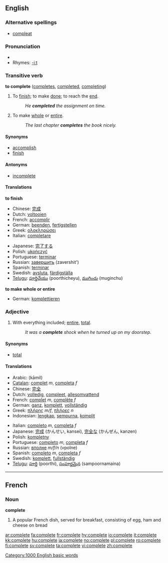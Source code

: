 ==English==

{{rank|distribute|ordinary|forms|948|complete|access|ways|grave}}

===Alternative spellings===
* [[compleat]]

===Pronunciation===
*{{audio|en-us-complete.ogg|Audio (US)}}
*Rhymes: [[Rhymes:English:-iːt|-iːt]]

===Transitive verb===
'''to complete''' ([[completes]], [[completed]], [[completing]])

# To [[finish]]; to make [[done]]; to reach the [[end]].
#:''He '''completed''' the assignment on time.''
# To make [[whole]] or [[entire]].
#:''The last chapter '''completes''' the book nicely.''

====Synonyms====
*[[accomplish]]
*[[finish]]

====Antonyms====
*[[incomplete]]

====Translations====
'''to finish'''
{{top}}
*Chinese: [[完成]]
*Dutch: [[voltooien]]
*French: [[accomplir]]
*German: [[beenden]], [[fertigstellen]]
*Greek: [[ολοκληρώσει]]
*Italian: [[completare]]
{{mid}}
*Japanese: [[完了する]]<!-- please check -->
*Polish: [[ukończyć]]
*Portuguese: [[terminar]]
*Russian: [[завершить]] (zavershit')
*Spanish: [[terminar]]
*Swedish: [[avsluta]], [[färdigställa]]
*[[Telugu]]: [[పూర్తిచేయు]] (poorthicheyu), [[ముగించు]] (muginchu)
{{bottom}}

'''to make whole or entire'''
{{top}}
*German: [[komplettieren]]
{{mid}}
{{bottom}}

===Adjective===
{{en-adj|complet|er|more}}
# With everything included; [[entire]], [[total]].
#:''It was a '''complete''' shock when he turned up on my doorstep.''

====Synonyms====
*[[total]]

====Translations====
{{top}}
*Arabic: {{ARchar|[[كامل]]}} (kāmil)
*[[Catalan]]: [[complet]] ''m'', [[completa]] ''f''
*Chinese: [[完全]]
*Dutch: [[volledig]], [[compleet]], [[allesomvattend]]
*French: [[complet]] ''m'', [[complète]] ''f''
*German: [[ganz]], [[komplett]], [[vollständig]]
*Greek: [[πλήρης]] ''m/f'', [[πλήρες]] ''n''
*Indonesian: [[lengkap]], [[sempurna]], [[komplit]]
{{mid}}
*Italian: [[completo]] ''m'', [[completa]] ''f''
*Japanese: [[完成]] (かんせい, kansei), [[完全]]な (かんぜん, kanzen)
*Polish: [[kompletny]]
*Portuguese: [[completo]] ''m'', [[completa]] ''f''
*Russian: [[вполне]] ''m/f/n'' (vpolne)
*Spanish: [[completo]] ''m'', [[completa]] ''f''
*Swedish: [[komplett]], [[fullständig]]
*[[Telugu]]: [[పూర్తి]] (poorthi), [[సంపూర్ణమైన]] (sampoornamaina)
{{bottom}}

----

==French==

===Noun===
'''complete'''

# A popular French dish, served for breakfast, consisting of egg, ham and cheese on bread

[[Category:1000 English basic words]]

[[ar:complete]]
[[fa:complete]]
[[fr:complete]]
[[hy:complete]]
[[io:complete]]
[[it:complete]]
[[kk:complete]]
[[hu:complete]]
[[ja:complete]]
[[no:complete]]
[[pl:complete]]
[[ro:complete]]
[[fi:complete]]
[[sv:complete]]
[[ta:complete]]
[[vi:complete]]
[[zh:complete]]